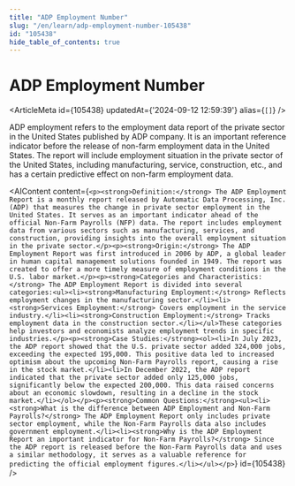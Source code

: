 ```yaml
---
title: "ADP Employment Number"
slug: "/en/learn/adp-employment-number-105438"
id: "105438"
hide_table_of_contents: true
---
```



# ADP Employment Number

<ArticleMeta id={105438} updatedAt={'2024-09-12 12:59:39'} alias={`[]`} />
<div className='border-solid border-b border-t-0 my-4 border-[var(--ifm-color-gray-300)]' />

ADP employment refers to the employment data report of the private sector in the United States published by ADP company. It is an important reference indicator before the release of non-farm employment data in the United States. The report will include employment situation in the private sector of the United States, including manufacturing, service, construction, etc., and has a certain predictive effect on non-farm employment data.

<AIContent content={`<p><strong>Definition:</strong> The ADP Employment Report is a monthly report released by Automatic Data Processing, Inc. (ADP) that measures the change in private sector employment in the United States. It serves as an important indicator ahead of the official Non-Farm Payrolls (NFP) data. The report includes employment data from various sectors such as manufacturing, services, and construction, providing insights into the overall employment situation in the private sector.</p><p><strong>Origin:</strong> The ADP Employment Report was first introduced in 2006 by ADP, a global leader in human capital management solutions founded in 1949. The report was created to offer a more timely measure of employment conditions in the U.S. labor market.</p><p><strong>Categories and Characteristics:</strong> The ADP Employment Report is divided into several categories:<ul><li><strong>Manufacturing Employment:</strong> Reflects employment changes in the manufacturing sector.</li><li><strong>Services Employment:</strong> Covers employment in the service industry.</li><li><strong>Construction Employment:</strong> Tracks employment data in the construction sector.</li></ul>These categories help investors and economists analyze employment trends in specific industries.</p><p><strong>Case Studies:</strong><ol><li>In July 2023, the ADP report showed that the U.S. private sector added 324,000 jobs, exceeding the expected 195,000. This positive data led to increased optimism about the upcoming Non-Farm Payrolls report, causing a rise in the stock market.</li><li>In December 2022, the ADP report indicated that the private sector added only 125,000 jobs, significantly below the expected 200,000. This data raised concerns about an economic slowdown, resulting in a decline in the stock market.</li></ol></p><p><strong>Common Questions:</strong><ul><li><strong>What is the difference between ADP Employment and Non-Farm Payrolls?</strong> The ADP Employment Report only includes private sector employment, while the Non-Farm Payrolls data also includes government employment.</li><li><strong>Why is the ADP Employment Report an important indicator for Non-Farm Payrolls?</strong> Since the ADP report is released before the Non-Farm Payrolls data and uses a similar methodology, it serves as a valuable reference for predicting the official employment figures.</li></ul></p>`} id={105438} />
